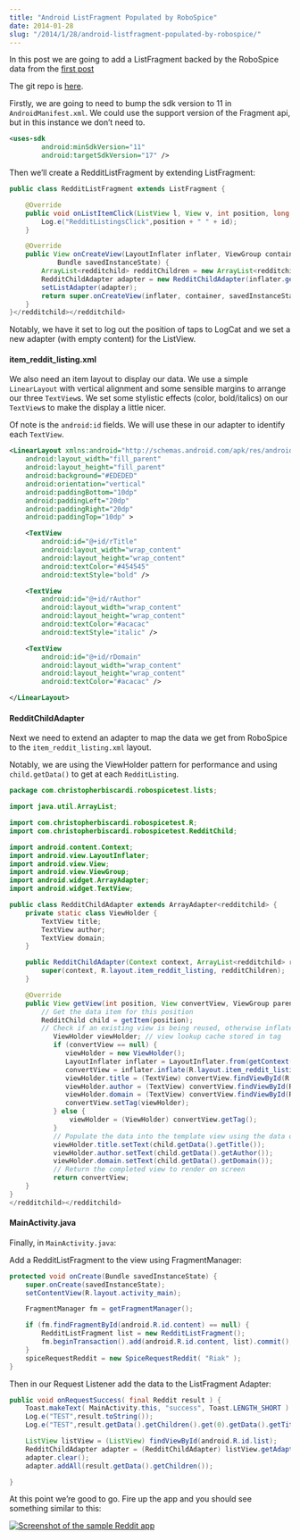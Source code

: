 ```yaml
---
title: "Android ListFragment Populated by RoboSpice"
date: 2014-01-28
slug: "/2014/1/28/android-listfragment-populated-by-robospice/"
---
```


In this post we are going to add a ListFragment backed by the RoboSpice data
from the [first
post](http://www.christopherbiscardi.com/2014/01/27/android-robospice-with-googlehttpclient/)

The git repo is
[here](https://github.com/ChristopherBiscardi/robospice-googlehttpclient-example/tree/8f64ab7d761d095737811018624b0da31b6e4b7b).

Firstly, we are going to need to bump the sdk version to 11 in
`AndroidManifest.xml`. We could use the support version of the Fragment api, but
in this instance we don’t need to.

```xml
<uses-sdk
        android:minSdkVersion="11"
        android:targetSdkVersion="17" />
```

Then we’ll create a RedditListFragment by extending ListFragment:

```java
public class RedditListFragment extends ListFragment {

    @Override
    public void onListItemClick(ListView l, View v, int position, long id) {
        Log.e("RedditListingsClick",position + " " + id);
    }

    @Override
    public View onCreateView(LayoutInflater inflater, ViewGroup container,
            Bundle savedInstanceState) {
        ArrayList<redditchild> redditChildren = new ArrayList<redditchild>();
        RedditChildAdapter adapter = new RedditChildAdapter(inflater.getContext(), redditChildren);
        setListAdapter(adapter);
        return super.onCreateView(inflater, container, savedInstanceState);
    }
}</redditchild></redditchild>
```

Notably, we have it set to log out the position of taps to LogCat and we set a
new adapter (with empty content) for the ListView.

#### item_reddit_listing.xml

We also need an item layout to display our data. We use a simple `LinearLayout`
with vertical alignment and some sensible margins to arrange our three
`TextView`s. We set some stylistic effects (color, bold/italics) on our
`TextView`s to make the display a little nicer.

Of note is the `android:id` fields. We will use these in our adapter to identify
each `TextView`.

```xml
<LinearLayout xmlns:android="http://schemas.android.com/apk/res/android"
    android:layout_width="fill_parent"
    android:layout_height="fill_parent"
    android:background="#EDEDED"
    android:orientation="vertical"
    android:paddingBottom="10dp"
    android:paddingLeft="20dp"
    android:paddingRight="20dp"
    android:paddingTop="10dp" >

    <TextView
        android:id="@+id/rTitle"
        android:layout_width="wrap_content"
        android:layout_height="wrap_content"
        android:textColor="#454545"
        android:textStyle="bold" />

    <TextView
        android:id="@+id/rAuthor"
        android:layout_width="wrap_content"
        android:layout_height="wrap_content"
        android:textColor="#acacac"
        android:textStyle="italic" />

    <TextView
        android:id="@+id/rDomain"
        android:layout_width="wrap_content"
        android:layout_height="wrap_content"
        android:textColor="#acacac" />

</LinearLayout>
```

#### RedditChildAdapter

Next we need to extend an adapter to map the data we get from RoboSpice to the
`item_reddit_listing.xml` layout.

Notably, we are using the ViewHolder pattern for performance and using
`child.getData()` to get at each `RedditListing`.

```java
package com.christopherbiscardi.robospicetest.lists;

import java.util.ArrayList;

import com.christopherbiscardi.robospicetest.R;
import com.christopherbiscardi.robospicetest.RedditChild;

import android.content.Context;
import android.view.LayoutInflater;
import android.view.View;
import android.view.ViewGroup;
import android.widget.ArrayAdapter;
import android.widget.TextView;

public class RedditChildAdapter extends ArrayAdapter<redditchild> {
    private static class ViewHolder {
        TextView title;
        TextView author;
        TextView domain;
    }

    public RedditChildAdapter(Context context, ArrayList<redditchild> redditChildren) {
        super(context, R.layout.item_reddit_listing, redditChildren);
    }

    @Override
    public View getView(int position, View convertView, ViewGroup parent) {
        // Get the data item for this position
        RedditChild child = getItem(position);
        // Check if an existing view is being reused, otherwise inflate the view
           ViewHolder viewHolder; // view lookup cache stored in tag
           if (convertView == null) {
              viewHolder = new ViewHolder();
              LayoutInflater inflater = LayoutInflater.from(getContext());
              convertView = inflater.inflate(R.layout.item_reddit_listing, null);
              viewHolder.title = (TextView) convertView.findViewById(R.id.rTitle);
              viewHolder.author = (TextView) convertView.findViewById(R.id.rAuthor);
              viewHolder.domain = (TextView) convertView.findViewById(R.id.rDomain);
              convertView.setTag(viewHolder);
           } else {
               viewHolder = (ViewHolder) convertView.getTag();
           }
           // Populate the data into the template view using the data object
           viewHolder.title.setText(child.getData().getTitle());
           viewHolder.author.setText(child.getData().getAuthor());
           viewHolder.domain.setText(child.getData().getDomain());
           // Return the completed view to render on screen
           return convertView;
    }
}
</redditchild></redditchild>
```

#### MainActivity.java

Finally, in `MainActivity.java`:

Add a RedditListFragment to the view using FragmentManager:

```java
protected void onCreate(Bundle savedInstanceState) {
    super.onCreate(savedInstanceState);
    setContentView(R.layout.activity_main);

    FragmentManager fm = getFragmentManager();

    if (fm.findFragmentById(android.R.id.content) == null) {
        RedditListFragment list = new RedditListFragment();
        fm.beginTransaction().add(android.R.id.content, list).commit();
    }
    spiceRequestReddit = new SpiceRequestReddit( "Riak" );
}
```

Then in our Request Listener add the data to the ListFragment Adapter:

```java
public void onRequestSuccess( final Reddit result ) {
    Toast.makeText( MainActivity.this, "success", Toast.LENGTH_SHORT ).show();
    Log.e("TEST",result.toString());
    Log.e("TEST",result.getData().getChildren().get(0).getData().getTitle());

    ListView listView = (ListView) findViewById(android.R.id.list);
    RedditChildAdapter adapter = (RedditChildAdapter) listView.getAdapter();
    adapter.clear();
    adapter.addAll(result.getData().getChildren());

}
```

At this point we’re good to go. Fire up the app and you should see something
similar to this:

[![Screenshot of the sample Reddit app](http://res.cloudinary.com/diqzbm8lz/image/upload/h_300,w_188/v1428611518/Screenshot_2014-01-27-16-44-50_njyscb.png)](http://res.cloudinary.com/diqzbm8lz/image/upload/v1428611518/Screenshot_2014-01-27-16-44-50_njyscb.png)
